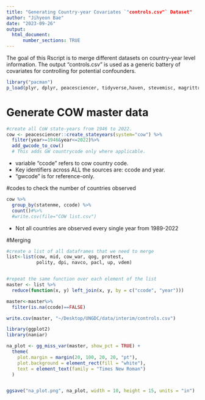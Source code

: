 ```yaml
---
title: "Generating Country-year Covariates `"controls.csv"` Dataset"
author: "Jihyeon Bae"
date: "2023-09-26"
output: 
  html_document:
      number_sections: TRUE
---
```


The goal of this Rscript is to merge different datasets on country-year level information. The output "controls.csv" is used as a generic battery of covariates for controlling for potential confounders.

```r
library("pacman")
p_load(plyr, dplyr, peacesciencer, tidyverse,haven, stevemisc, magrittr, purrr)
```

# Generate COW master data
```r
#create all CoW state-years from 1946 to 2022.
cow <- peacesciencer::create_stateyears(system="cow") %>%
  filter(year>=1946&year<=2022)%>%
  add_gwcode_to_cow()
  # This adds GW countrycode only where applicable.
```
* variable "ccode" refers to cow country code.
* Key identifiers across ALL the sources are: ccode and year.
* "gwcode" is for reference-only. 

#codes to check the number of countries observed
```r
cow %>%
  group_by(statenme, ccode) %>%
  count()#%>%
  #write.csv(file="COW list.csv")
```
* Not all countries are observed every single year from 1989-2022

#Merging
```r
#create a list of all dataframes that we need to merge
list<-list(cow, mid, cow_war, qog, protest,
           polity, dpi, navco, pacl, up, vdem)


#repeat the same function over each element of the list
master <- list %>%
  reduce(function(x, y) left_join(x, y, by = c("ccode", "year")))

master<-master%>%
  filter(is.na(ccode)==FALSE)

write.csv(master, "~/Desktop/UNGDC/data/interim/controls.csv")

library(ggplot2)
library(naniar)

na_plot <- gg_miss_var(master, show_pct = TRUE) +
  theme(
    plot.margin = margin(20, 100, 20, 20, "pt"),
    plot.background = element_rect(fill = "white"),
    text = element_text(family = "Times New Roman")
  )


ggsave("na_plot.png", na_plot, width = 10, height = 15, units = "in")
```

